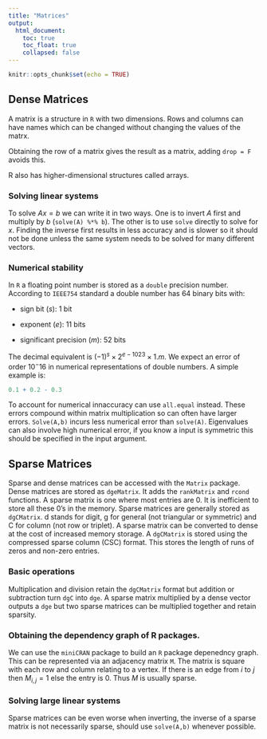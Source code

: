 ```yaml
---
title: "Matrices"
output: 
  html_document:
    toc: true
    toc_float: true
    collapsed: false
---
```


```r
knitr::opts_chunk$set(echo = TRUE)
```

## Dense Matrices
A matrix is a structure in `R` with two dimensions. Rows and columns can have names which can be changed without changing the values of the matrx.

Obtaining the row of a matrix gives the result as a matrix, adding `drop = F` avoids this.

R also has higher-dimensional structures called arrays.

### Solving linear systems
To solve $Ax = b$ we can write it in two ways. One is to invert $A$ first and multiply by $b$ (`solve(A) %*% b`). The other is to use `solve` directly to solve for $x$. Finding the inverse first results in less accuracy and is slower so it should not be done unless the same system needs to be solved for many different vectors.

### Numerical stability
In `R` a floating point number is stored as a `double` precision number. According to `IEEE754` standard a double number has 64 binary bits with:

* sign bit ($s$): 1 bit

* exponent ($e$): 11 bits

* significant precision ($m$): 52 bits

The decimal equivalent is $(-1)^s \times 2^{e - 1023} \times 1.m$. We expect an error of order $10^-16$ in numerical representations of double numbers. A simple example is:

```r
0.1 + 0.2 - 0.3
```

To account for numerical innaccuracy can use `all.equal` instead. These errors compound within matrix multiplication so can often have larger errors. `Solve(A,b)` incurs less numerical error than `solve(A)`. Eigenvalues can also involve high numerical error, if you know a input is symmetric this should be specified in the input argument.

## Sparse Matrices
Sparse and dense matrices can be accessed with the `Matrix` package. Dense matrices are stored as `dgeMatrix`. It adds the `rankMatrix` and `rcond` functions. A sparse matrix is one where most entries are 0. It is inefficient to store all these 0's in the memory. Sparse matrices are generally stored as `dgCMatrix`. d stands for digit, g for general (not triangular or symmetric) and C for column (not row or triplet). A sparse matrix can be converted to dense at the cost of increased memory storage. A `dgCMatrix` is stored using the compressed sparse column (CSC) format. This stores the length of runs of zeros and non-zero entries. 

### Basic operations
Multiplication and division retain the `dgCMatrix` format but addition or subtraction turn `dgC` into `dge`. A sparse matrix multiplied by a dense vector outputs a `dge` but two sparse matrices can be multiplied together and retain sparsity.

### Obtaining the dependency graph of R packages.
We can use the `miniCRAN` package to build an `R` package depenedncy graph. This can be represented via an adjacency matrix `M`. The matrix is square with each row and column relating to a vertex. If there is an edge from $i$ to $j$ then $M_{i,j} =1$ else the entry is 0. Thus $M$ is usually sparse. 

### Solving large linear systems
Sparse matrices can be even worse when inverting, the inverse of a sparse matrix is not necessarily sparse, should use `solve(A,b)` whenever possible. 